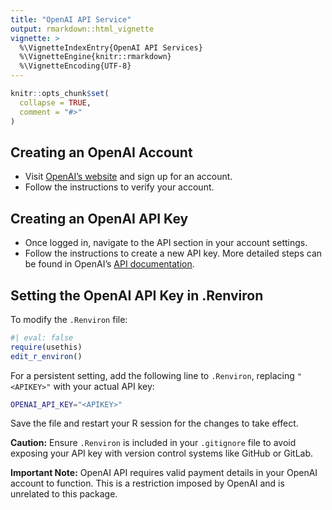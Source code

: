 ```yaml
---
title: "OpenAI API Service"
output: rmarkdown::html_vignette
vignette: >
  %\VignetteIndexEntry{OpenAI API Services}
  %\VignetteEngine{knitr::rmarkdown}
  %\VignetteEncoding{UTF-8}
---
```


```r
knitr::opts_chunk$set(
  collapse = TRUE,
  comment = "#>"
)
```


## Creating an OpenAI Account

- Visit [OpenAI's website](https://openai.com/) and sign up for an account.
- Follow the instructions to verify your account.

## Creating an OpenAI API Key

- Once logged in, navigate to the API section in your account settings.
- Follow the instructions to create a new API key. More detailed steps can be found in OpenAI's [API documentation](https://beta.openai.com/docs/).

## Setting the OpenAI API Key in .Renviron

To modify the `.Renviron` file:

```r
#| eval: false
require(usethis)
edit_r_environ()
```

For a persistent setting, add the following line to `.Renviron`, replacing `"<APIKEY>"` with your actual API key:

```bash
OPENAI_API_KEY="<APIKEY>"
```

Save the file and restart your R session for the changes to take effect.

**Caution:** Ensure `.Renviron` is included in your `.gitignore` file to avoid exposing your API key with version control systems like GitHub or GitLab.

**Important Note:** OpenAI API requires valid payment details in your OpenAI account to function. This is a restriction imposed by OpenAI and is unrelated to this package.
